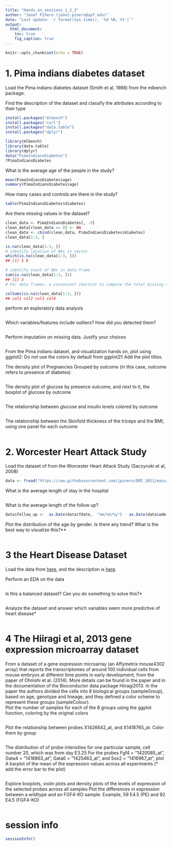 ```yaml
---
title: "Hands_on_sessions_1_2_3"
author: "Janet Piñero (janet.pinero@upf.edu)"
date: "Last update: `r format(Sys.time(), '%d %B, %Y')`"      
output:
  html_document:
    toc: true
    fig_caption: true
---
```


```r
knitr::opts_chunk$set(echo = TRUE)
```

# 1. Pima indians diabetes dataset 

Load the Pima indians diabetes dataset (Smith et al, 1988) from the mlbench package. 

Find the description of the dataset and classify the attributes according to their type

```r
install.packages("mlbench")
install.packages('curl')
install.packages("data.table")
install.packages("dplyr")

library(mlbench)
library(data.table)
library(dplyr)
data("PimaIndiansDiabetes")
?PimaIndiansDiabetes

```

What is the average age of the people in the study?

```r
mean(PimaIndiansDiabetes$age)
summary(PimaIndiansDiabetes$age)


```

How many cases and controls are there in the study? 
```r
table(PimaIndiansDiabetes$diabetes)

```

Are there missing values in the dataset? 

```r
clean_data <- PimaIndiansDiabetes[, -9]
clean_data[clean_data <= 0] <- NA
clean_data <- cbind(clean_data, PimaIndiansDiabetes$diabetes)
clean_data[1:3, ]

is.na(clean_data[1:3, ]) 
# identify location of NAs in vector
which(is.na(clean_data[1:3, ]))
## [1] 5 8

# identify count of NAs in data frame
sum(is.na(clean_data[1:3, ]))
## [1] 3
# For data frames, a convenient shortcut to compute the total missing values in each column is to use colSums():

colSums(is.na(clean_data[1:3, ]))
## col1 col2 col3 col4


```

perform an exploratory data analysis
```r

```

Which variables/features include outliers? How did you detected them?

```r

```

Perform imputation on missing data. Justify your choices

```r

```


From the Pima indians dataset, and visualization hands on,  plot using ggplot2:
Do not use the colors by default from ggplot2!! Add the plot titles. 

The density plot of Pregnancies Grouped by outcome (in this case, outcome refers to presence of diabetes)
```r

```

The density plot of glucose by presence outcome, and next to it, the boxplot of glucose by outcome 
```r

```

The relationship between glucose and insulin levels colored by outcome
```r

```

The relationship between the  Skinfold thickness of the triceps and the BMI, using one panel for each outcome
```r

```


# 2. Worcester Heart Attack Study 

Load the dataset of from the Worcester Heart Attack Study (Saczynski et al, 2008) 

```r
data <- fread("https://raw.githubusercontent.com/jpinero/DMI_2021/main/datasets/whas.csv")

```


What is the average length of stay in the hospital	
```r

```

What is the average length of the follow up?

```r
data$follow_up <-  as.Date(data$fdate,  "%m/%d/%y") - as.Date(data$admitdate, "%m/%d/%y")

```


Plot the distribution of the age by gender. Is there any trend? What is the best way to visualize this?** 
```r

```


# 3 the Heart Disease Dataset 
Load the data from
[here](https://raw.githubusercontent.com/jpinero/DMI_2021/main/datasets/heart_disease_dataset.csv), and the description is [here](https://raw.githubusercontent.com/jpinero/DMI_2021/main/datasets/heart_disease_description.txt).

Perform an EDA on the data
```r

```

Is this a balanced dataset? Can you do something to solve this?*
```r

```


Analyze the dataset and answer which variables seem more predictive of heart disease*
```r

```



# 4 The Hiiragi et al, 2013 gene expression microarray dataset

From a dataset of a gene expression microarray (an Affymetrix mouse4302 array) that reports the transcriptomes of around 100 individual cells from mouse embryos at different time points in early development, from the paper of Ohnishi et al. (2014). More details can be found in the paper and in the documentation of the Bioconductor data package Hiiragi2013. 
In the paper the authors divided the cells into 8 biological groups (sampleGroup), based on age, genotype and lineage, and they defined a color scheme to represent these groups (sampleColour).  
Plot the number of samples for each of the 8 groups using the ggplot function, coloring by the original colors

```r

```

Plot the relationship between probes  X1426642_at, and X1418765_at. Color them by group

```r

```

The distribution of of probe intensities for one particular sample, cell number 20, which was from day E3.25
For the probes Fgf4 = "1420085_at", Gata4 = "1418863_at",  Gata6 = "1425463_at",  and Sox2 = "1416967_at", plot
A barplot of the mean of the expression values across all experiments (* add the error bar to the plot)
```r

```

Explore boxplots, violin plots and density plots of the levels of expression of the selected probes across all samples
Plot the differences in expression between a wildtype and an FGF4-KO sample. Example,  59 E4.5 (PE) and 92 E4.5 (FGF4-KO) 
```r

```





# session info {.unnumbered}

```r
sessionInfo()
```
